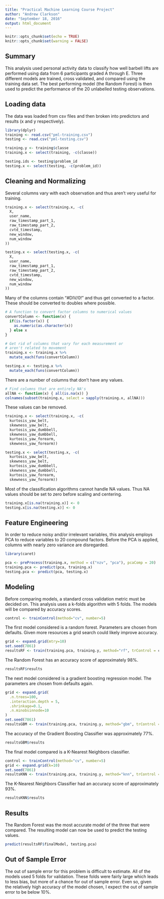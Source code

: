 ```yaml
---
title: "Practical Machine Learning Course Project"
author: "Andrew Clarkson"
date: "September 18, 2016"
output: html_document
---
```


```r
knitr::opts_chunk$set(echo = TRUE)
knitr::opts_chunk$set(warning = FALSE)

```

## Summary

This analysis used personal activity data to classify how well barbell lifts are performed using data from 6 participants graded A through E. Three different models are trained, cross validated, and compared using the training data set. The best performing model (the Random Forest) is then used to predict the performance of the 20 unlabelled testing observations.

## Loading data

The data was loaded from csv files and then broken into predictors and results (x and y respectively).

```r
library(dplyr)
training <- read.csv("pml-training.csv")
testing <- read.csv("pml-testing.csv")

training.y <- training$classe
training.x <- select(training, -c(classe))

testing.ids <- testing$problem_id
testing.x <- select(testing, -c(problem_id))
```


## Cleaning and Normalizing

Several columns vary with each observation and thus aren't very useful for training.

```r
training.x <- select(training.x, -c(
  X,
  user_name,
  raw_timestamp_part_1,
  raw_timestamp_part_2,
  cvtd_timestamp,
  new_window,             
  num_window
))

testing.x <- select(testing.x, -c(
  X,
  user_name,
  raw_timestamp_part_1,
  raw_timestamp_part_2,
  cvtd_timestamp,
  new_window,             
  num_window
))
```


Many of the columns contain "#DIV/0!" and thus get converted to a factor. These should be converted to doubles where possible.

```r

# A function to convert factor columns to numerical values
convertColumn <- function(x) { 
  if(is.factor(x)) {
    as.numeric(as.character(x))
  } else x
}

# Get rid of columns that vary for each measurement or
# aren't related to movement
training.x <- training.x %>% 
  mutate_each(funs(convertColumn))

testing.x <- testing.x %>%
  mutate_each(funs(convertColumn))
```

There are a number of columns that don't have any values.

```r
# Find columns that are entirely NA's         
allNA <- function(x) { all(is.na(x)) }
colnames(subset(training.x, select = sapply(training.x, allNA)))
```

These values can be removed.

```r
training.x <- select(training.x, -c(
  kurtosis_yaw_belt,   
  skewness_yaw_belt,
  kurtosis_yaw_dumbbell,
  skewness_yaw_dumbbell,
  kurtosis_yaw_forearm, 
  skewness_yaw_forearm))

testing.x <- select(testing.x, -c(
  kurtosis_yaw_belt,   
  skewness_yaw_belt,
  kurtosis_yaw_dumbbell,
  skewness_yaw_dumbbell,
  kurtosis_yaw_forearm, 
  skewness_yaw_forearm))
```

Most of the classification algorithms cannot handle NA values. Thus NA values should be set to zero before scaling and centering.

```r
training.x[is.na(training.x)] <- 0
testing.x[is.na(testing.x)] <- 0
```

## Feature Engineering

In order to reduce noisy and/or irrelevant variables, this analysis employs PCA to reduce variables to 20 compound factors. Before the PCA is applied, columns with nearly zero variance are disregarded. 

```r
library(caret)

pca <- preProcess(training.x, method = c("nzv", "pca"), pcaComp = 20)
training.pca <- predict(pca, training.x)
testing.pca <- predict(pca, testing.x)

```

## Modeling

Before comparing models, a standard cross validation metric must be decided on. This analysis uses a k-folds algorithm with 5 folds. The models will be compared by accuracy scores.

```r
control <- trainControl(method="cv", number=5)
```

The first model considered is a random forest. Parameters are chosen from defaults. Given more resources a grid search could likely improve accuracy.

```r
grid <- expand.grid(mtry=10)
set.seed(7861)
resultsRF <- train(training.pca, training.y, method="rf", trControl = control, do.trace=TRUE, ntree=500, tuneGrid = grid)
```

The Random Forest has an accuracy score of approximately 98%.

```r
resultsRF$results
```

The next model considered is a gradient boosting regression model. The parameters are chosen from defaults again.

```r
grid <- expand.grid(
  .n.trees=100, 
  .interaction.depth = 5, 
  .shrinkage=0.1, 
  .n.minobsinnode=10
)
set.seed(7861)
resultsGBM <- train(training.pca, training.y, method="gbm", trControl = control, tuneGrid = grid)
```

The accuracy of the Gradient Boosting Classifier was approximately 77%.

```r
resultsGBM$results
```

The final model compared is a K-Nearest Neighbors classifier.

```r
control <- trainControl(method="cv", number=5)
grid <- expand.grid(k=10)
set.seed(7861)
resultsKNN <- train(training.pca, training.y, method="knn", trControl = control, tuneGrid = grid)
```

The K-Nearest Neighbors Classifier had an accuracy score of approximately 93%.

```r
resultsKNN$results
```

## Results

The Random Forest was the most accurate model of the three that were compared. The resulting model can now be used to predict the testing values.

```r
predict(resultsRF$finalModel, testing.pca)
```

## Out of Sample Error

The out of sample error for this problem is difficult to estimate. All of the models used 5 folds for validation. These folds were fairly large which leads to less bias, but more of a chance for out of sample error. Even so, given the relatively high accuracy of the model chosen, I expect the out of sample error to be below 10%.
